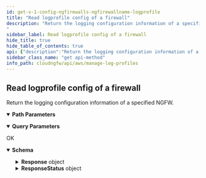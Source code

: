 ```yaml
---
id: get-v-1-config-ngfirewalls-ngfirewallname-logprofile
title: "Read logprofile config of a firewall"
description: "Return the logging configuration information of a specified NGFW.
"
sidebar_label: Read logprofile config of a firewall
hide_title: true
hide_table_of_contents: true
api: {"description":"Return the logging configuration information of a specified NGFW.\n","operationId":"get-v1-config-ngfirewalls-ngfirewallname-logprofile","parameters":[{"description":"The name of the NGFW.\n","in":"path","name":"ngfirewallname","required":true,"schema":{"type":"string"}},{"description":"","in":"query","name":"accountid","required":true,"schema":{"title":"Accountid","type":"string"}}],"responses":{"200":{"content":{"application/json":{"schema":{"additionalProperties":false,"properties":{"Response":{"properties":{"AccountId":{"description":"The unique ID of the account.\n","title":"Accountid","type":"string"},"CloudWatchMetricNamespace":{"description":"The CloudWatch metrics container.\n","title":"Cloudwatchmetricnamespace","type":"string"},"FirewallName":{"description":"Name of the NGFW.\n","title":"Firewallname","type":"string"},"LogDestinationConfigs":{"description":"Logging configuration of the NGFW.\n","items":{"additionalProperties":false,"properties":{"LogDestination":{"description":"The log destination details. Valid values are names of:  \n* CloudWatch log group—`LogDestination`:`panw-log-group`\n* Kinesis Data Firehose delivery stream—`LogDestination`:`panw-delivery-stream`\n* Amazon S3 bucket—`LogDestination`:`PANW-BUCKET`\n","title":"Logdestination","type":"string"},"LogDestinationType":{"description":"Specifies the type of log destination. The valid values are `S3`, `CloudWatchLogs`, `KinesisDataFirehose`.\n","title":"Logdestinationtype","type":"string"},"LogType":{"description":"Specifies the type of logs. The valid values are `TRAFFIC`, `THREAT`, `DESCRYPTION`.\n","title":"Logtype","type":"string"}},"required":["LogDestination","LogDestinationType","LogType"],"title":"LogProfileConfig","type":"object"},"title":"Logdestinationconfigs","type":"array"}},"title":"ResponseData","type":"object"},"ResponseStatus":{"additionalProperties":false,"properties":{"ErrorCode":{"default":0,"description":"Default value of a successful response is 0. Any other number indicates an error code.  \n","title":"Errorcode","type":"integer"},"Reason":{"description":"The error description.\n","title":"Reason","type":"string"}},"title":"Result","type":"object"}},"title":"ReadFWResourceLogProfileResponse","type":"object"}}},"description":"OK"}},"tags":["ManageLogProfiles"],"method":"get","path":"/v1/config/ngfirewalls/{ngfirewallname}/logprofile","servers":[{"url":"https://api.us-east-1.aws.cloudngfw.paloaltonetworks.com"}],"info":{"contact":{},"description":"Log entries contain properties, activities, or behaviors associated with the logged event, such as the application type or the IP address of an attacker.  \n\nCloud NGFW can captures threat, traffic, and decryption profiles. For more information, see [Configure logging for Cloud NGFW on AWS](https://docs.paloaltonetworks.com/cloud-ngfw/aws/cloud-ngfw-on-aws/create-cloud-ngfw-instances-and-endpoints/configure-logging-for-the-cloud-ngfw-on-aws).\n","title":"Manage Log Profiles","version":"1.0.0"},"postman":{"name":"Read logprofile config of a firewall","description":{"content":"Return the logging configuration information of a specified NGFW.\n","type":"text/plain"},"url":{"path":["v1","config","ngfirewalls",":ngfirewallname","logprofile"],"host":["{{baseUrl}}"],"query":[{"disabled":false,"description":{"content":"(Required) ","type":"text/plain"},"key":"accountid","value":""}],"variable":[{"disabled":false,"description":{"content":"(Required) The name of the NGFW.\n","type":"text/plain"},"type":"any","value":"","key":"ngfirewallname"}]},"header":[{"key":"Accept","value":"application/json"}],"method":"GET"}}
sidebar_class_name: "get api-method"
info_path: cloudngfw/api/aws/manage-log-profiles
---
```



## Read logprofile config of a firewall



Return the logging configuration information of a specified NGFW.


<details style={{"marginBottom":"1rem"}} data-collapsed={false} open={true}><summary style={{}}><strong>Path Parameters</strong></summary><div><ul><ParamsItem className={"paramsItem"} param={{"description":"The name of the NGFW.\n","in":"path","name":"ngfirewallname","required":true,"schema":{"type":"string"}}}></ParamsItem></ul></div></details><details style={{"marginBottom":"1rem"}} data-collapsed={false} open={true}><summary style={{}}><strong>Query Parameters</strong></summary><div><ul><ParamsItem className={"paramsItem"} param={{"description":"","in":"query","name":"accountid","required":true,"schema":{"title":"Accountid","type":"string"}}}></ParamsItem></ul></div></details><div><ApiTabs><TabItem label={"200"} value={"200"}><div>

OK

</div><div><MimeTabs groupId={"mime-type"}><TabItem label={"application/json"} value={"application/json"}><SchemaTabs groupId={"schema-tabs"}><TabItem label={"Schema"} value={"Schema"}><details style={{}} data-collapsed={false} open={true}><summary style={{"textAlign":"left"}}><strong>Schema</strong></summary><div style={{"textAlign":"left","marginLeft":"1rem"}}></div><ul style={{"marginLeft":"1rem"}}><SchemaItem collapsible={true} className={"schemaItem"}><details style={{}}><summary style={{}}><strong>Response</strong><span style={{"opacity":"0.6"}}> object</span></summary><div style={{"marginLeft":"1rem"}}><SchemaItem collapsible={false} name={"AccountId"} required={false} schemaDescription={"The unique ID of the account.\n"} schemaName={"Accountid"} qualifierMessage={undefined} defaultValue={undefined}></SchemaItem><SchemaItem collapsible={false} name={"CloudWatchMetricNamespace"} required={false} schemaDescription={"The CloudWatch metrics container.\n"} schemaName={"Cloudwatchmetricnamespace"} qualifierMessage={undefined} defaultValue={undefined}></SchemaItem><SchemaItem collapsible={false} name={"FirewallName"} required={false} schemaDescription={"Name of the NGFW.\n"} schemaName={"Firewallname"} qualifierMessage={undefined} defaultValue={undefined}></SchemaItem><SchemaItem collapsible={true} className={"schemaItem"}><details style={{}}><summary style={{}}><strong>LogDestinationConfigs</strong><span style={{"opacity":"0.6"}}> object[]</span></summary><div style={{"marginLeft":"1rem"}}><div style={{"marginTop":".5rem","marginBottom":".5rem"}}>

Logging configuration of the NGFW.


</div><SchemaItem collapsible={false} name={"LogDestination"} required={false} schemaDescription={"The log destination details. Valid values are names of:  \n* CloudWatch log group—`LogDestination`:`panw-log-group`\n* Kinesis Data Firehose delivery stream—`LogDestination`:`panw-delivery-stream`\n* Amazon S3 bucket—`LogDestination`:`PANW-BUCKET`\n"} schemaName={"Logdestination"} qualifierMessage={undefined} defaultValue={undefined}></SchemaItem><SchemaItem collapsible={false} name={"LogDestinationType"} required={false} schemaDescription={"Specifies the type of log destination. The valid values are `S3`, `CloudWatchLogs`, `KinesisDataFirehose`.\n"} schemaName={"Logdestinationtype"} qualifierMessage={undefined} defaultValue={undefined}></SchemaItem><SchemaItem collapsible={false} name={"LogType"} required={false} schemaDescription={"Specifies the type of logs. The valid values are `TRAFFIC`, `THREAT`, `DESCRYPTION`.\n"} schemaName={"Logtype"} qualifierMessage={undefined} defaultValue={undefined}></SchemaItem></div></details></SchemaItem></div></details></SchemaItem><SchemaItem collapsible={true} className={"schemaItem"}><details style={{}}><summary style={{}}><strong>ResponseStatus</strong><span style={{"opacity":"0.6"}}> object</span></summary><div style={{"marginLeft":"1rem"}}><SchemaItem collapsible={false} name={"ErrorCode"} required={false} schemaDescription={"Default value of a successful response is 0. Any other number indicates an error code.  \n"} schemaName={"Errorcode"} qualifierMessage={undefined} defaultValue={0}></SchemaItem><SchemaItem collapsible={false} name={"Reason"} required={false} schemaDescription={"The error description.\n"} schemaName={"Reason"} qualifierMessage={undefined} defaultValue={undefined}></SchemaItem></div></details></SchemaItem></ul></details></TabItem><TabItem label={"Example (from schema)"} value={"Example (from schema)"}><ResponseSamples responseExample={"{\n  \"Response\": {\n    \"AccountId\": \"string\",\n    \"CloudWatchMetricNamespace\": \"string\",\n    \"FirewallName\": \"string\",\n    \"LogDestinationConfigs\": [\n      {\n        \"LogDestination\": \"string\",\n        \"LogDestinationType\": \"string\",\n        \"LogType\": \"string\"\n      }\n    ]\n  },\n  \"ResponseStatus\": {\n    \"ErrorCode\": 0,\n    \"Reason\": \"string\"\n  }\n}"} language={"json"}></ResponseSamples></TabItem></SchemaTabs></TabItem></MimeTabs></div></TabItem></ApiTabs></div>
      